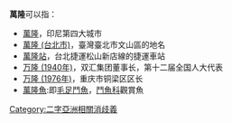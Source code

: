 '''萬隆'''可以指：
* [[萬隆|萬隆]]，印尼第四大城市
* [[萬隆_(台北市)|萬隆 (台北市)]]，臺灣臺北市文山區的地名
* [[萬隆站|萬隆站]]，台北捷運松山新店線的捷運車站
* [[万隆_(1940年)|万隆 (1940年)]]，双汇集团董事长，第十二届全国人大代表
* [[万隆_(1976年)|万隆 (1976年)]]，重庆市铜梁区区长
* [[萬隆魚|萬隆魚]]:即[[毛足鬥魚|毛足鬥魚]]，[[鬥魚科|鬥魚科]]觀賞魚

{{disambig}}

[[Category:二字亞洲相關消歧義|Category:二字亞洲相關消歧義]]